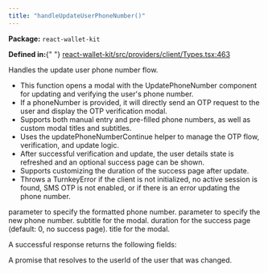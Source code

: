 ```yaml
---
title: "handleUpdateUserPhoneNumber()"
---
```



<p>
  <strong>Package:</strong> <code>react-wallet-kit</code>
</p>

<p>
  <strong>Defined in:</strong>{" "}
  <a href="https://github.com/tkhq/sdk/blob/main/packages/react-wallet-kit/src/providers/client/Types.tsx#L463">
    react-wallet-kit/src/providers/client/Types.tsx:463
  </a>
</p>

<H3Bordered text="Overview" />

Handles the update user phone number flow.

<ul>
  <li>
    This function opens a modal with the UpdatePhoneNumber component for
    updating and verifying the user's phone number.
  </li>
  <li>
    If a phoneNumber is provided, it will directly send an OTP request to the
    user and display the OTP verification modal.
  </li>
  <li>
    Supports both manual entry and pre-filled phone numbers, as well as custom
    modal titles and subtitles.
  </li>
  <li>
    Uses the updatePhoneNumberContinue helper to manage the OTP flow,
    verification, and update logic.
  </li>
  <li>
    After successful verification and update, the user details state is
    refreshed and an optional success page can be shown.
  </li>
  <li>Supports customizing the duration of the success page after update.</li>
  <li>
    Throws a TurnkeyError if the client is not initialized, no active session is
    found, SMS OTP is not enabled, or if there is an error updating the phone
    number.
  </li>
</ul>

<H3Bordered text="Parameters" />

<ParamField body="params" type="object" required={false} path="params">
  <Expandable title="params details">
    <NestedParam
      parentKey="params"
      childKey="formattedPhone"
      type="string"
      required={false}
    >
      parameter to specify the formatted phone number.
    </NestedParam>
    <NestedParam
      parentKey="params"
      childKey="phoneNumber"
      type="string"
      required={false}
    >
      parameter to specify the new phone number.
    </NestedParam>
    <NestedParam
      parentKey="params"
      childKey="subTitle"
      type="string"
      required={false}
    >
      subtitle for the modal.
    </NestedParam>
    <NestedParam
      parentKey="params"
      childKey="successPageDuration"
      type="number"
      required={false}
    >
      duration for the success page (default: 0, no success page).
    </NestedParam>
    <NestedParam
      parentKey="params"
      childKey="title"
      type="string"
      required={false}
    >
      title for the modal.
    </NestedParam>
  </Expandable>
</ParamField>

<H3Bordered text="Response" />A successful response returns the following
fields:

<ResponseField name="returns" type="string" required={true}>
  A promise that resolves to the userId of the user that was changed.
</ResponseField>
